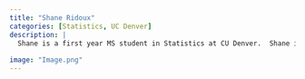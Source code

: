 ```yaml
---
title: "Shane Ridoux"
categories: [Statistics, UC Denver]
description: |
  Shane is a first year MS student in Statistics at CU Denver.  Shane is from New Jersey and did his undergraduate studies at Trinity University in San Antonio. He joined PATH GDS to combine his passion for Mathematics with his goal of helping those with neurodegenerative diseases such as ALS. 
  
image: "Image.png"
---
```

<!-- ## About  -->
<!-- Shane is a first year MS student in Statistics at CU Denver.  Shane is from New Jersey and did his undergraduate studies at Trinity University in San Antonio. He joined PATH GDS to combine his passion for Mathematics with his goal of helping those with neurodegenerative diseases such as ALS.  -->